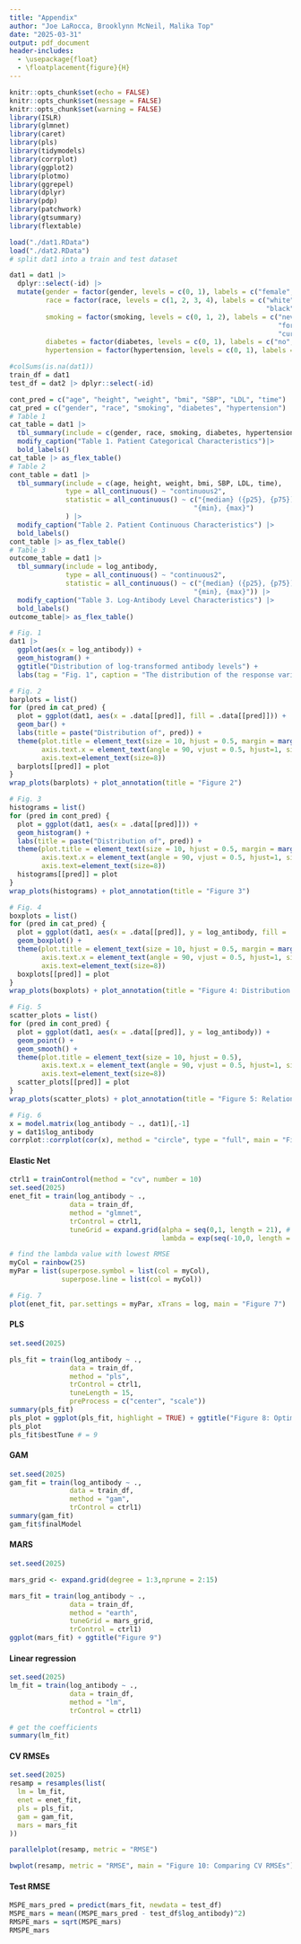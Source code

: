 ```yaml
---
title: "Appendix"
author: "Joe LaRocca, Brooklynn McNeil, Malika Top"
date: "2025-03-31"
output: pdf_document
header-includes:
  - \usepackage{float}
  - \floatplacement{figure}{H}
---
```


```r
knitr::opts_chunk$set(echo = FALSE)
knitr::opts_chunk$set(message = FALSE)
knitr::opts_chunk$set(warning = FALSE)
library(ISLR)
library(glmnet)
library(caret)
library(pls)
library(tidymodels)
library(corrplot)
library(ggplot2)
library(plotmo)
library(ggrepel)
library(dplyr)
library(pdp)
library(patchwork)
library(gtsummary)
library(flextable)
```



```r
load("./dat1.RData")
load("./dat2.RData")
# split dat1 into a train and test dataset

dat1 = dat1 |> 
  dplyr::select(-id) |> 
  mutate(gender = factor(gender, levels = c(0, 1), labels = c("female", "male")),
         race = factor(race, levels = c(1, 2, 3, 4), labels = c("white", "asian", 
                                                                "black", "hispanic")),
         smoking = factor(smoking, levels = c(0, 1, 2), labels = c("never_smoked",
                                                                   "former_smoker",
                                                                   "current_smoker")),
         diabetes = factor(diabetes, levels = c(0, 1), labels = c("no", "yes")),
         hypertension = factor(hypertension, levels = c(0, 1), labels = c("no", "yes")))

#colSums(is.na(dat1))
train_df = dat1 
test_df = dat2 |> dplyr::select(-id)
```


```r
cont_pred = c("age", "height", "weight", "bmi", "SBP", "LDL", "time")
cat_pred = c("gender", "race", "smoking", "diabetes", "hypertension")
# Table 1
cat_table = dat1 |> 
  tbl_summary(include = c(gender, race, smoking, diabetes, hypertension)) |> 
  modify_caption("Table 1. Patient Categorical Characteristics")|> 
  bold_labels()
cat_table |> as_flex_table()
# Table 2
cont_table = dat1 |> 
  tbl_summary(include = c(age, height, weight, bmi, SBP, LDL, time),
              type = all_continuous() ~ "continuous2",
              statistic = all_continuous() ~ c("{median} ({p25}, {p75})",
                                              "{min}, {max}")
              ) |> 
  modify_caption("Table 2. Patient Continuous Characteristics") |> 
  bold_labels()
cont_table |> as_flex_table()
# Table 3
outcome_table = dat1 |> 
  tbl_summary(include = log_antibody,
              type = all_continuous() ~ "continuous2",
              statistic = all_continuous() ~ c("{median} ({p25}, {p75})",
                                              "{min}, {max}")) |> 
  modify_caption("Table 3. Log-Antibody Level Characteristics") |> 
  bold_labels()
outcome_table|> as_flex_table()
```

```r
# Fig. 1
dat1 |>
  ggplot(aes(x = log_antibody)) +
  geom_histogram() +
  ggtitle("Distribution of log-transformed antibody levels") +
  labs(tag = "Fig. 1", caption = "The distribution of the response variable is normal so no transformations need to be applied." ) 
```

```r
# Fig. 2
barplots = list()
for (pred in cat_pred) {
  plot = ggplot(dat1, aes(x = .data[[pred]], fill = .data[[pred]])) +
  geom_bar() +
  labs(title = paste("Distribution of", pred)) +
  theme(plot.title = element_text(size = 10, hjust = 0.5, margin = margin(b = 10)),
        axis.text.x = element_text(angle = 90, vjust = 0.5, hjust=1, size = 8),
        axis.text=element_text(size=8))
  barplots[[pred]] = plot
}
wrap_plots(barplots) + plot_annotation(title = "Figure 2")
```


```r
# Fig. 3
histograms = list()
for (pred in cont_pred) {
  plot = ggplot(dat1, aes(x = .data[[pred]])) +
  geom_histogram() +
  labs(title = paste("Distribution of", pred)) +
  theme(plot.title = element_text(size = 10, hjust = 0.5, margin = margin(b = 10)),
        axis.text.x = element_text(angle = 90, vjust = 0.5, hjust=1, size = 8),
        axis.text=element_text(size=8))
  histograms[[pred]] = plot
}
wrap_plots(histograms) + plot_annotation(title = "Figure 3")
```
 


```r
# Fig. 4
boxplots = list()
for (pred in cat_pred) {
  plot = ggplot(dat1, aes(x = .data[[pred]], y = log_antibody, fill = .data[[pred]])) +
  geom_boxplot() +
  theme(plot.title = element_text(size = 10, hjust = 0.5, margin = margin(b = 10)),
        axis.text.x = element_text(angle = 90, vjust = 0.5, hjust=1, size = 8),
        axis.text=element_text(size=8))
  boxplots[[pred]] = plot
}
wrap_plots(boxplots) + plot_annotation(title = "Figure 4: Distribution of log-antibody levels by predictor")
```

```r
# Fig. 5
scatter_plots = list()
for (pred in cont_pred) {
  plot = ggplot(dat1, aes(x = .data[[pred]], y = log_antibody)) +
  geom_point() +
  geom_smooth() +
  theme(plot.title = element_text(size = 10, hjust = 0.5),
        axis.text.x = element_text(angle = 90, vjust = 0.5, hjust=1, size = 8),
        axis.text=element_text(size=8))
  scatter_plots[[pred]] = plot
}
wrap_plots(scatter_plots) + plot_annotation(title = "Figure 5: Relationship of log-antibody levels by predictor")
```

```r
# Fig. 6
x = model.matrix(log_antibody ~ ., dat1)[,-1]
y = dat1$log_antibody
corrplot::corrplot(cor(x), method = "circle", type = "full", main = "Figure 6")
```




#### Elastic Net
```r
ctrl1 = trainControl(method = "cv", number = 10)
set.seed(2025)
enet_fit = train(log_antibody ~ .,
               data = train_df,
               method = "glmnet",
               trControl = ctrl1,
               tuneGrid = expand.grid(alpha = seq(0,1, length = 21), # create a model for each alpha value with 0.5 spacing
                                      lambda = exp(seq(-10,0, length = 100)))) # create gride for 100 different lambda values between -10, 0

# find the lambda value with lowest RMSE
myCol = rainbow(25)
myPar = list(superpose.symbol = list(col = myCol),
             superpose.line = list(col = myCol))

# Fig. 7
plot(enet_fit, par.settings = myPar, xTrans = log, main = "Figure 7")
```

#### PLS
```r
set.seed(2025)

pls_fit = train(log_antibody ~ .,
               data = train_df,
               method = "pls",
               trControl = ctrl1,
               tuneLength = 15,
               preProcess = c("center", "scale")) 
summary(pls_fit)
pls_plot = ggplot(pls_fit, highlight = TRUE) + ggtitle("Figure 8: Optimal number of components")
pls_plot 
pls_fit$bestTune # = 9
```

#### GAM
```r
set.seed(2025)
gam_fit = train(log_antibody ~ .,
               data = train_df,
               method = "gam",
               trControl = ctrl1)
summary(gam_fit)
gam_fit$finalModel
```

#### MARS
```r
set.seed(2025)

mars_grid <- expand.grid(degree = 1:3,nprune = 2:15)

mars_fit = train(log_antibody ~ .,
               data = train_df,
               method = "earth",
               tuneGrid = mars_grid,
               trControl = ctrl1)
ggplot(mars_fit) + ggtitle("Figure 9")
```
#### Linear regression
```r
set.seed(2025)
lm_fit = train(log_antibody ~ .,
               data = train_df,
               method = "lm",
               trControl = ctrl1)
  
# get the coefficients
summary(lm_fit)
```

#### CV RMSEs

```r
set.seed(2025)
resamp = resamples(list(
  lm = lm_fit,
  enet = enet_fit,
  pls = pls_fit,
  gam = gam_fit,
  mars = mars_fit
))

parallelplot(resamp, metric = "RMSE")

bwplot(resamp, metric = "RMSE", main = "Figure 10: Comparing CV RMSEs") 
```

#### Test RMSE

```r

MSPE_mars_pred = predict(mars_fit, newdata = test_df)
MSPE_mars = mean((MSPE_mars_pred - test_df$log_antibody)^2)
RMSPE_mars = sqrt(MSPE_mars)
RMSPE_mars

```

